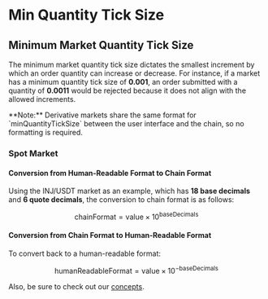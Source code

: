 # Min Quantity Tick Size

## Minimum Market Quantity Tick Size

The minimum market quantity tick size dictates the smallest increment by which an order quantity can increase or decrease. For instance, if a market has a minimum quantity tick size of **0.001**, an order submitted with a quantity of **0.0011** would be rejected because it does not align with the allowed increments.

<Callout icon="info" color="#07C1FF" iconType="regular">
**Note:** Derivative markets share the same format for `minQuantityTickSize` between the user interface and the chain, so no formatting is required.
</Callout>

### Spot Market

#### Conversion from Human-Readable Format to Chain Format

Using the INJ/USDT market as an example, which has **18 base decimals** and **6 quote decimals**, the conversion to chain format is as follows:

$$\text{chainFormat} = \text{value} \times 10^{\text{baseDecimals}}$$

#### Conversion from Chain Format to Human-Readable Format

To convert back to a human-readable format:

$$\text{humanReadableFormat} = \text{value} \times 10^{-\text{baseDecimals}}$$

Also, be sure to check out our [concepts](../developers/concepts/calculation-min-price-tick-size.md).
